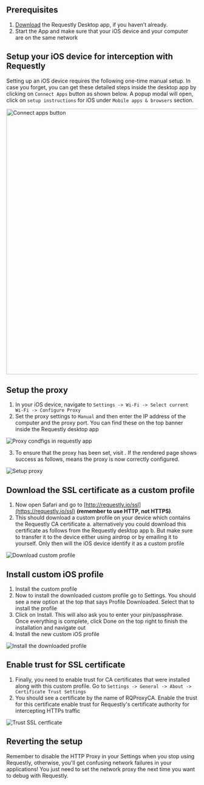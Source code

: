 ## Prerequisites

1. [Download](https://requestly.io/desktop) the Requestly Desktop app, if you haven’t already.
2. Start the App and make sure that your iOS device and your computer are on the same network

## Setup your iOS device for interception with Requestly

Setting up an iOS device requires the following one-time manual setup.
In case you forget, you can get these detailed steps inside the desktop app by clicking on `Connect Apps` button as shown below. A popup modal will open, click on `setup instructions` for iOS under `Mobile apps & browsers` section.

<img
  src="/img/docs/connect-apps-touch-point.png"
  alt="Connect apps button"
  width="700"
/>

## Setup the proxy

1. In your iOS device, navigate to `Settings -> Wi-Fi -> Select current Wi-Fi -> Configure Proxy`
2. Set the proxy settings to `Manual` and then enter the IP address of the computer and the proxy port. You can find these on the top banner inside the Requestly desktop app

![Proxy condfigs in requestly app](/img/docs/connect-apps-header.png)

3. To ensure that the proxy has been set, visit . If the rendered page shows success as follows, means the proxy is now correctly configured.

![Setup proxy](/img/docs/ios-gifs/configure-ios-proxy.gif)

## Download the SSL certificate as a custom profile

1. Now open Safari and go to [http://requestly.io/ssl](https://requestly.io/ssl) **(remember to use HTTP, not HTTPS)**.
2. This should download a custom profile on your device which contains the Requestly CA certificate
   a. alternatively you could download this certificate as follows from the Requestly desktop app
   b. But make sure to transfer it to the device either using airdrop or by emailing it to yourself. Only then will the iOS device identify it as a custom profile

![Download custom profile](/img/docs/ios-gifs/download-ios-profile.gif)

## Install custom iOS profile

1. Install the custom profile
2. Now to install the downloaded custom profile go to Settings. You should see a new option at the top that says Profile Downloaded. Select that to install the profile
3. Click on Install. This will also ask you to enter your pin/passphrase. Once everything is complete, click Done on the top right to finish the installation and navigate out
4. Install the new custom iOS profile

![Install the downloaded profile](/img/docs/ios-gifs/install-ios-profile.gif)

## Enable trust for SSL certificate

1. Finally, you need to enable trust for CA certificates that were installed along with this custom profile. Go to `Settings -> General -> About -> Certificate Trust Settings`
2. You should see a certificate by the name of RQProxyCA. Enable the trust for this certificate
   enable trust for Requestly's certificate authority for intercepting HTTPs traffic

![Trust SSL certficate](/img/docs/ios-gifs/trust-ios-profile.gif)

## Reverting the setup

Remember to disable the HTTP Proxy in your Settings when you stop using Requestly, otherwise, you'll get confusing network failures in your applications!
You just need to set the network proxy the next time you want to debug with Requestly.
